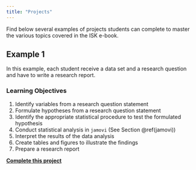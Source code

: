 ```yaml
---
title: "Projects"
---
```


Find below several examples of projects students can complete to master the various topics covered in the ISK e-book.

## Example 1

In this example, each student receive a data set and a research question and have to write a research report.

### Learning Objectives

1. Identify variables from a research question statement
2. Formulate hypotheses from a research question statement
3. Identify the appropriate statistical procedure to test the formulated hypothesis
4. Conduct statistical analysis in `jamovi` (See Section \@ref(jamovi))
5. Interpret the results of the data analysis
6. Create tables and figures to illustrate the findings
7. Prepare a research report

[**Complete this project**](./projects/project1.html) 


